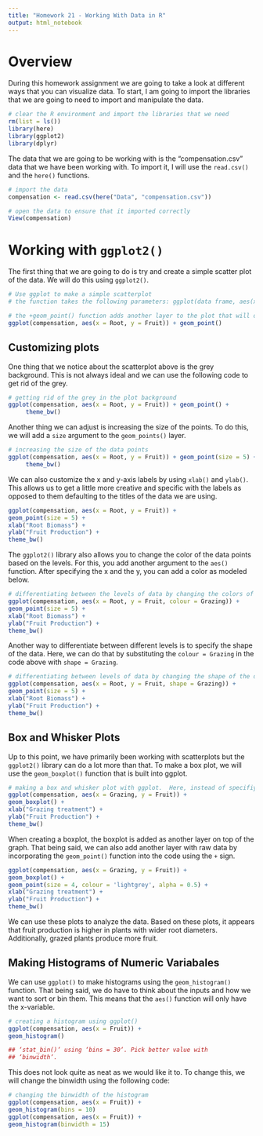 ```yaml
---
title: "Homework 21 - Working With Data in R"
output: html_notebook
---
```


# Overview
During this homework assignment we are going to take a look at different ways that you can visualize data.  To start, I am going to import the libraries that we are going to need to import and manipulate the data. 

```r
# clear the R environment and import the libraries that we need
rm(list = ls())
library(here)
library(ggplot2)
library(dplyr)
```

The data that we are going to be working with is the "compensation.csv" data that we have been working with. To import it, I will use the `read.csv()` and the `here()` functions.

```r
# import the data 
compensation <- read.csv(here("Data", "compensation.csv"))

# open the data to ensure that it imported correctly
View(compensation)
```

# Working with `ggplot2()`
The first thing that we are going to do is try and create a simple scatter plot of the data.  We will do this using `ggplot2()`.

```r
# Use ggplot to make a simple scatterplot
# the function takes the following parameters: ggplot(data frame, aes(x = x-axis, y = y-axis))+geom_point()

# the +geom_point() function adds another layer to the plot that will overlay your data points
ggplot(compensation, aes(x = Root, y = Fruit)) + geom_point()
```
## Customizing plots
One thing that we notice about the scatterplot above is the grey background.  This is not always ideal and we can use the following code to get rid of the grey.

```r
# getting rid of the grey in the plot background
ggplot(compensation, aes(x = Root, y = Fruit)) + geom_point() + 
     theme_bw()
```
Another thing we can adjust is increasing the size of the points.  To do this, we will add a `size` argument to the `geom_points()` layer. 

```r
# increasing the size of the data points
ggplot(compensation, aes(x = Root, y = Fruit)) + geom_point(size = 5) +
     theme_bw()
```
We can also customize the x and y-axis labels by using `xlab()` and `ylab()`.  This allows us to get a little more creative and specific with the labels as opposed to them defaulting to the titles of the data we are using. 

```r
ggplot(compensation, aes(x = Root, y = Fruit)) +
geom_point(size = 5) +
xlab("Root Biomass") +
ylab("Fruit Production") +
theme_bw()
```
The `ggplot2()` library also allows you to change the color of the data points based on the levels.  For this, you add another argument to the `aes()` function.  After specifying the x and the y, you can add a color as modeled below. 

```r
# differentiating between the levels of data by changing the colors of the levels
ggplot(compensation, aes(x = Root, y = Fruit, colour = Grazing)) +
geom_point(size = 5) +
xlab("Root Biomass") +
ylab("Fruit Production") +
theme_bw()
```
Another way to differentiate between different levels is to specify the shape of the data.  Here, we can do that by substituting the `colour = Grazing` in the code above with `shape = Grazing`.

```r
# differentiating between levels of data by changing the shape of the data points
ggplot(compensation, aes(x = Root, y = Fruit, shape = Grazing)) +
geom_point(size = 5) +
xlab("Root Biomass") +
ylab("Fruit Production") +
theme_bw()
```
## Box and Whisker Plots
Up to this point, we have primarily been working with scatterplots but the `ggplot2()` library can do a lot more than that.  To make a box plot, we will use the `geom_boxplot()` function that is built into ggplot. 

```r
# making a box and whisker plot with ggplot.  Here, instead of specifiying point, you specify the geom_boxplot to add the boxplot as another layer
ggplot(compensation, aes(x = Grazing, y = Fruit)) +
geom_boxplot() +
xlab("Grazing treatment") +
ylab("Fruit Production") +
theme_bw()
```
When creating a boxplot, the boxplot is added as another layer on top of the graph.  That being said, we can also add another layer with raw data by incorporating the `geom_point()` function into the code using the `+` sign.

```r
ggplot(compensation, aes(x = Grazing, y = Fruit)) +
geom_boxplot() +
geom_point(size = 4, colour = 'lightgrey', alpha = 0.5) +
xlab("Grazing treatment") +
ylab("Fruit Production") +
theme_bw()
```
We can use these plots to analyze the data.  Based on these plots, it appears that fruit production is higher in plants with wider root diameters.  Additionally, grazed plants produce more fruit. 

## Making Histograms of Numeric Variabales
We can use `ggplot()` to make histograms using the `geom_histogram()` function.  That being said, we do have to think about the inputs and how we want to sort or bin them.  This means that the `aes()` function will only have the x-variable. 

```r
# creating a histogram using ggplot()
ggplot(compensation, aes(x = Fruit)) +
geom_histogram()

## ‘stat_bin()‘ using ‘bins = 30‘. Pick better value with
## ‘binwidth‘.
```
This does not look quite as neat as we would like it to.  To change this, we will change the binwidth using the following code:

```r
# changing the binwidth of the histogram
ggplot(compensation, aes(x = Fruit)) +
geom_histogram(bins = 10)
ggplot(compensation, aes(x = Fruit)) +
geom_histogram(binwidth = 15)
```


